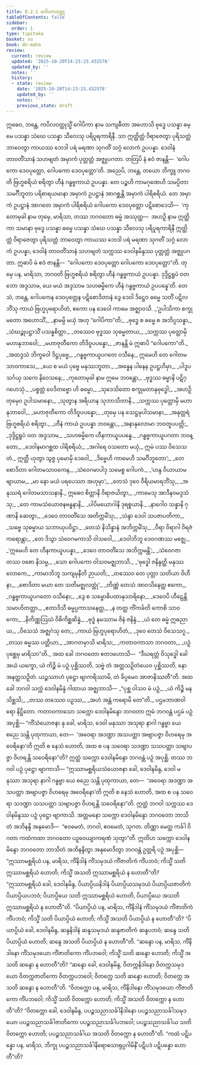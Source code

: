 ```yaml
---
title: 8.2.1 ဂေါပကဝတ္ထု
tableOfContents: false
sidebar:
  order: 1
type: tipitaka
basket: su
book: dn-maha
review:
  current: review
  updated: '2025-10-20T14:23:23.432578'
  updated_by: ''
  notes: ''
  history:
  - state: review
    date: '2025-10-20T14:23:23.432578'
    updated_by: ''
    notes: ''
    previous_state: draft
---
```



<DynamicBreadcrumb />


<ReviewStatus review={frontmatter.review} showDetails={true} />

<HypothesisAnnotation frontmatter={frontmatter} />

<Division number="353" book="dn-maha" e="ch" v="7" p="216">

<Paragraph number="851" book="dn-maha">
ဣဓေဝ, ဘန္တေ, ကပိလဝတ္ထုသ္မိံ ဂေါပိကာ နာမ သကျဓီတာ အဟောသိ ဗုဒ္ဓေ ပသန္နာ ဓမ္မေ ပသန္နာ သံဃေ ပသန္နာ သီလေသု ပရိပူရကာရိနီ. သာ ဣတ္ထိတ္တံ ဝိရာဇေတွာ ပုရိသတ္တံ ဘာဝေတွာ ကာယဿ ဘေဒါ ပရံ မရဏာ သုဂတိံ သဂ္ဂံ လောကံ ဥပပန္နာ. ဒေဝါနံ တာဝတိံသာနံ သဟဗျတံ အမှာကံ ပုတ္တတ္တံ အဇ္ဈုပဂတာ. တတြပိ နံ ဧဝံ ဇာနန္တိ—  ‘ဂေါပကော ဒေဝပုတ္တော, ဂေါပကော ဒေဝပုတ္တော’တိ. အညေပိ, ဘန္တေ, တယော ဘိက္ခူ ဘဂဝတိ ဗြဟ္မစရိယံ စရိတွာ ဟီနံ ဂန္ဓဗ္ဗကာယံ ဥပပန္နာ. တေ ပဉ္စဟိ ကာမဂုဏေဟိ သမပ္ပိတာ သမင်္ဂီဘူတာ ပရိစာရယမာနာ အမှာကံ ဥပဋ္ဌာနံ အာဂစ္ဆန္တိ အမှာကံ ပါရိစရိယံ. တေ အမှာကံ ဥပဋ္ဌာနံ အာဂတေ အမှာကံ ပါရိစရိယံ ဂေါပကော ဒေဝပုတ္တော ပဋိစောဒေသိ—  ‘ကုတောမုခါ နာမ တုမှေ, မာရိသာ, တဿ ဘဂဝတော ဓမ္မံ အဿုတ္ထ—  အဟဉှိ နာမ ဣတ္ထိကာ သမာနာ ဗုဒ္ဓေ ပသန္နာ ဓမ္မေ ပသန္နာ သံဃေ ပသန္နာ သီလေသု ပရိပူရကာရိနီ ဣတ္ထိတ္တံ ဝိရာဇေတွာ ပုရိသတ္တံ ဘာဝေတွာ ကာယဿ ဘေဒါ ပရံ မရဏာ သုဂတိံ သဂ္ဂံ လောကံ ဥပပန္နာ, ဒေဝါနံ တာဝတိံသာနံ သဟဗျတံ သက္ကဿ ဒေဝါနမိန္ဒဿ ပုတ္တတ္တံ အဇ္ဈုပဂတာ. ဣဓာပိ မံ ဧဝံ ဇာနန္တိ—  “ဂေါပကော ဒေဝပုတ္တော ဂေါပကော ဒေဝပုတ္တော”တိ. တုမှေ ပန, မာရိသာ, ဘဂဝတိ ဗြဟ္မစရိယံ စရိတွာ ဟီနံ ဂန္ဓဗ္ဗကာယံ ဥပပန္နာ. ဒုဒ္ဒိဋ္ဌရူပံ ဝတ ဘော အဒ္ဒသာမ, ယေ မယံ အဒ္ဒသာမ သဟဓမ္မိကေ ဟီနံ ဂန္ဓဗ္ဗကာယံ ဥပပန္နေ’တိ. တေသံ, ဘန္တေ, ဂေါပကေန ဒေဝပုတ္တေန ပဋိစောဒိတာနံ ဒွေ ဒေဝါ ဒိဋ္ဌေဝ ဓမ္မေ သတိံ ပဋိလဘိံသု ကာယံ ဗြဟ္မပုရောဟိတံ, ဧကော ပန ဒေဝေါ ကာမေ အဇ္ဈာဝသိ.
</Paragraph>

</Division>
<Division number="354" book="dn-maha" e="ch" v="7" p="217">

<Paragraph number="852" type="verses" book="dn-maha">
_‘ဥပါသိကာ စက္ခုမတော အဟောသိံ,_  
_နာမမ္ပိ မယှံ အဟု “ဂေါပိကာ”တိ;_  
_ဗုဒ္ဓေ စ ဓမ္မေ စ အဘိပ္ပသန္နာ,_  
_သံဃဉ္စုပဋ္ဌာသိံ ပသန္နစိတ္တာ._  

</Paragraph>

<Paragraph number="853" type="verses" book="dn-maha">
_တဿေဝ ဗုဒ္ဓဿ သုဓမ္မတာယ,_  
_သက္ကဿ ပုတ္တောမှိ မဟာနုဘာဝေါ;_  
_မဟာဇုတီကော တိဒိဝူပပန္နော,_  
_ဇာနန္တိ မံ ဣဓာပိ “ဂေါပကော”တိ._  

</Paragraph>

<Paragraph number="854" type="verses" book="dn-maha">
_အထဒ္ဒသံ ဘိက္ခဝေါ ဒိဋ္ဌပုဗ္ဗေ,_  
_ဂန္ဓဗ္ဗကာယူပဂတေ ဝသီနေ;_  
ဣမေဟိ တေ ဂေါတမသာဝကာသေ,_  
_ယေ စ မယံ ပုဗ္ဗေ မနုဿဘူတာ._  

</Paragraph>

<Paragraph number="855" type="verses" book="dn-maha">
_အန္နေန ပါနေန ဥပဋ္ဌဟိမှာ,_  
_ပါဒူပသင်္ဂယှ သကေ နိဝေသနေ;_  
_ကုတောမုခါ နာမ ဣမေ ဘဝန္တော,_  
_ဗုဒ္ဓဿ ဓမ္မာနိ ပဋိဂ္ဂဟေသုံ._  

</Paragraph>

<Paragraph number="856" type="verses" book="dn-maha">
_ပစ္စတ္တံ ဝေဒိတဗ္ဗော ဟိ ဓမ္မော,_  
_သုဒေသိတော စက္ခုမတာနုဗုဒ္ဓေါ;_  
_အဟဉှိ တုမှေဝ ဥပါသမာနော,_  
_သုတွာန အရိယာန သုဘာသိတာနိ._  

</Paragraph>

<Paragraph number="857" type="verses" book="dn-maha">
_သက္ကဿ ပုတ္တောမှိ မဟာနုဘာဝေါ,_  
_မဟာဇုတီကော တိဒိဝူပပန္နော;_  
_တုမှေ ပန သေဋ္ဌမုပါသမာနာ,_  
_အနုတ္တရံ ဗြဟ္မစရိယံ စရိတွာ._  

</Paragraph>

<Paragraph number="858" type="verses" book="dn-maha">
_ဟီနံ ကာယံ ဥပပန္နာ ဘဝန္တော,_  
_အနာနုလောမာ ဘဝတူပပတ္တိ;_  
_ဒုဒ္ဒိဋ္ဌရူပံ ဝတ အဒ္ဒသာမ,_  
_သဟဓမ္မိကေ ဟီနကာယူပပန္နေ._  

</Paragraph>

<Paragraph number="859" type="verses" book="dn-maha">
_ဂန္ဓဗ္ဗကာယူပဂတာ ဘဝန္တော,_  
_ဒေဝါနမာဂစ္ဆထ ပါရိစရိယံ;_  
_အဂါရေ ဝသတော မယှံ,_  
ဣမံ ပဿ ဝိသေသတံ._  

</Paragraph>

<Paragraph number="860" type="verses" book="dn-maha">
ဣတ္ထီ ဟုတွာ သွဇ္ဇ ပုမောမှိ ဒေဝေါ,_  
_ဒိဗ္ဗေဟိ ကာမေဟိ သမင်္ဂိဘူတော’;_  
_တေ စောဒိတာ ဂေါတမသာဝကေန,_  
_သံဝေဂမာပါဒု သမေစ္စ ဂေါပကံ._  

</Paragraph>

<Paragraph number="861" type="verses" book="dn-maha">
_‘ဟန္ဒ ဝိယာယာမ ဗျာယာမ,_  
_မာ နော မယံ ပရပေဿာ အဟုမှာ’;_  
_တေသံ ဒုဝေ ဝီရိယမာရဘိံသု,_  
_အနုဿရံ ဂေါတမသာသနာနိ._  

</Paragraph>

<Paragraph number="862" type="verses" book="dn-maha">
ဣဓေဝ စိတ္တာနိ ဝိရာဇယိတွာ,_  
_ကာမေသု အာဒီနဝမဒ္ဒသံသု;_  
_တေ ကာမသံယောဇနဗန္ဓနာနိ,_  
_ပါပိမယောဂါနိ ဒုရစ္စယာနိ._  

</Paragraph>

<Paragraph number="863" type="verses" book="dn-maha">
_နာဂေါဝ သန္နာနိ ဂုဏာနိ ဆေတွာ,_  
_ဒေဝေ တာဝတိံသေ အတိက္ကမိံသု;_  
_သဲန္ဒာ ဒေဝါ သပဇာပတိကာ,_  
_သဗ္ဗေ သုဓမ္မာယ သဘာယုပဝိဋ္ဌာ._  

</Paragraph>

<Paragraph number="864" type="verses" book="dn-maha">
_တေသံ နိသိန္နာနံ အဘိက္ကမိံသု,_  
_ဝီရာ ဝိရာဂါ ဝိရဇံ ကရောန္တာ;_  
_တေ ဒိသွာ သံဝေဂမကာသိ ဝါသဝေါ,_  
_ဒေဝါဘိဘူ ဒေဝဂဏဿ မဇ္ဈေ._  

</Paragraph>

<Paragraph number="865" type="verses" book="dn-maha">
_‘ဣမေဟိ တေ ဟီနကာယူပပန္နာ,_  
_ဒေဝေ တာဝတိံသေ အဘိက္ကမန္တိ’;_  
_သံဝေဂဇာတဿ ဝစော နိသမ္မ,_  
_သော ဂေါပကော ဝါသဝမဇ္ဈဘာသိ._  

</Paragraph>

<Paragraph number="866" type="verses" book="dn-maha">
_‘ဗုဒ္ဓေါ ဇနိန္ဒတ္ထိ မနုဿလောကေ,_  
_ကာမာဘိဘူ သကျမုနီတိ ဉာယတိ;_  
_တဿေဝ တေ ပုတ္တာ သတိယာ ဝိဟီနာ,_  
_စောဒိတာ မယာ တေ သတိမဇ္ဈလတ္ထုံ’._  

</Paragraph>

<Paragraph number="867" type="verses" book="dn-maha">
_တိဏ္ဏံ တေသံ အာဝသိနေတ္ထ ဧကော,_  
_ဂန္ဓဗ္ဗကာယူပဂတော ဝသီနော;_  
_ဒွေ စ သမ္ဗောဓိပထာနုသာရိနော,_  
_ဒေဝေပိ ဟီဠေန္တိ သမာဟိတတ္တာ._  

</Paragraph>

<Paragraph number="868" type="verses" book="dn-maha">
_ဧတာဒိသီ ဓမ္မပ္ပကာသနေတ္ထ,_  
_န တတ္ထ ကိံကင်္ခတိ ကောစိ သာဝကော;_  
_နိတိဏ္ဏဩဃံ ဝိစိကိစ္ဆဆိန္နံ,_  
_ဗုဒ္ဓံ နမဿာမ ဇိနံ ဇနိန္ဒံ._  

</Paragraph>

<Paragraph number="869" type="verses" book="dn-maha">
_ယံ တေ ဓမ္မံ ဣဓညာယ,_  
_ဝိသေသံ အဇ္ဈဂံသု တေ;_  
_ကာယံ ဗြဟ္မပုရောဟိတံ,_  
_ဒုဝေ တေသံ ဝိသေသဂူ._  

</Paragraph>

<Paragraph number="870" type="verses" book="dn-maha">
_တဿ ဓမ္မဿ ပတ္တိယာ,_  
_အာဂတမှာသိ မာရိသ;_  
_ကတာဝကာသာ ဘဂဝတာ,_  
_ပဉှံ ပုစ္ဆေမု မာရိသာ”တိ._  

</Paragraph>

</Division>
<Division number="355" book="dn-maha" e="ch" v="7" p="219">

<Paragraph number="871" book="dn-maha">
အထ ခေါ ဘဂဝတော ဧတဒဟောသိ—  “ဒီဃရတ္တံ ဝိသုဒ္ဓေါ ခေါ အယံ ယက္ခော, ယံ ကိဉ္စိ မံ ပဉှံ ပုစ္ဆိဿတိ, သဗ္ဗံ တံ အတ္ထသဉှိတံယေဝ ပုစ္ဆိဿတိ, နော အနတ္ထသဉှိတံ. ယဉ္စဿာဟံ ပုဋ္ဌော ဗျာကရိဿာမိ, တံ ခိပ္ပမေဝ အာဇာနိဿတီ”တိ.
</Paragraph>

</Division>
<Division number="356" book="dn-maha" e="ch" v="7" p="220">

<Paragraph number="872" book="dn-maha">
အထ ခေါ ဘဂဝါ သက္ကံ ဒေဝါနမိန္ဒံ ဂါထာယ အဇ္ဈဘာသိ—
</Paragraph>

<Paragraph number="873" type="verses" book="dn-maha">
_“ပုစ္ဆ ဝါသဝ မံ ပဉှံ,_  
_ယံ ကိဉ္စိ မနသိစ္ဆသိ;_  
_တဿ တဿေဝ ပဉှဿ,_  
_အဟံ အန္တံ ကရောမိ တေ”တိ._  


</Paragraph>
</Division>

<Paragraph number="874" type="center" book="dn-maha">
ပဌမဘာဏဝါရော နိဋ္ဌိတော.


</Paragraph>

<Division number="357" book="dn-maha" e="ch" v="7" p="220">

<Paragraph number="875" book="dn-maha">
ကတာဝကာသော သက္ကော ဒေဝါနမိန္ဒော ဘဂဝတာ ဣမံ ဘဂဝန္တံ ပဌမံ ပဉှံ အပုစ္ဆိ—
</Paragraph>

<Paragraph number="876" book="dn-maha">
“ကိံသံယောဇနာ နု ခေါ, မာရိသ, ဒေဝါ မနုဿာ အသုရာ နာဂါ ဂန္ဓဗ္ဗာ ယေ စညေ သန္တိ ပုထုကာယာ, တေ—  ‘အဝေရာ အဒဏ္ဍာ အသပတ္တာ အဗျာပဇ္ဇာ ဝိဟရေမု အဝေရိနော’တိ ဣတိ စ နေသံ ဟောတိ, အထ စ ပန သဝေရာ သဒဏ္ဍာ သသပတ္တာ သဗျာပဇ္ဇာ ဝိဟရန္တိ သဝေရိနော”တိ? ဣတ္ထံ သက္ကော ဒေဝါနမိန္ဒော ဘဂဝန္တံ ပဉှံ အပုစ္ဆိ. တဿ ဘဂဝါ ပဉှံ ပုဋ္ဌော ဗျာကာသိ—
</Paragraph>

<Paragraph number="877" book="dn-maha">
“ဣဿာမစ္ဆရိယသံယောဇနာ ခေါ, ဒေဝါနမိန္ဒ, ဒေဝါ မနုဿာ အသုရာ နာဂါ ဂန္ဓဗ္ဗာ ယေ စညေ သန္တိ ပုထုကာယာ, တေ—  ‘အဝေရာ အဒဏ္ဍာ အသပတ္တာ အဗျာပဇ္ဇာ ဝိဟရေမု အဝေရိနော’တိ ဣတိ စ နေသံ ဟောတိ, အထ စ ပန သဝေရာ သဒဏ္ဍာ သသပတ္တာ သဗျာပဇ္ဇာ ဝိဟရန္တိ သဝေရိနော”တိ. ဣတ္ထံ ဘဂဝါ သက္ကဿ ဒေဝါနမိန္ဒဿ ပဉှံ ပုဋ္ဌော ဗျာကာသိ. အတ္တမနော သက္ကော ဒေဝါနမိန္ဒော ဘဂဝတော ဘာသိတံ အဘိနန္ဒိ အနုမောဒိ—  “ဧဝမေတံ, ဘဂဝါ, ဧဝမေတံ, သုဂတ. တိဏ္ဏာ မေတ္ထ ကင်္ခါ ဝိဂတာ ကထံကထာ ဘဂဝတော ပဉှဝေယျာကရဏံ သုတွာ”တိ.
</Paragraph>

</Division>
<Division number="358" book="dn-maha" e="ch" v="7" p="220">

<Paragraph number="878" book="dn-maha">
ဣတိဟ သက္ကော ဒေဝါနမိန္ဒော ဘဂဝတော ဘာသိတံ အဘိနန္ဒိတွာ အနုမောဒိတွာ ဘဂဝန္တံ ဥတ္တရိ ပဉှံ အပုစ္ဆိ—
</Paragraph>

<Paragraph number="879" book="dn-maha">
“ဣဿာမစ္ဆရိယံ ပန, မာရိသ, ကိံနိဒါနံ ကိံသမုဒယံ ကိံဇာတိကံ ကိံပဘဝံ; ကိသ္မိံ သတိ ဣဿာမစ္ဆရိယံ ဟောတိ; ကိသ္မိံ အသတိ ဣဿာမစ္ဆရိယံ န ဟောတီ”တိ? “ဣဿာမစ္ဆရိယံ ခေါ, ဒေဝါနမိန္ဒ, ပိယာပ္ပိယနိဒါနံ ပိယာပ္ပိယသမုဒယံ ပိယာပ္ပိယဇာတိကံ ပိယာပ္ပိယပဘဝံ; ပိယာပ္ပိယေ သတိ ဣဿာမစ္ဆရိယံ ဟောတိ, ပိယာပ္ပိယေ အသတိ ဣဿာမစ္ဆရိယံ န ဟောတီ”တိ.
</Paragraph>

<Paragraph number="880" book="dn-maha">
“ပိယာပ္ပိယံ ပန, မာရိသ, ကိံနိဒါနံ ကိံသမုဒယံ ကိံဇာတိကံ ကိံပဘဝံ; ကိသ္မိံ သတိ ပိယာပ္ပိယံ ဟောတိ; ကိသ္မိံ အသတိ ပိယာပ္ပိယံ န ဟောတီ”တိ? “ပိယာပ္ပိယံ ခေါ, ဒေဝါနမိန္ဒ, ဆန္ဒနိဒါနံ ဆန္ဒသမုဒယံ ဆန္ဒဇာတိကံ ဆန္ဒပဘဝံ; ဆန္ဒေ သတိ ပိယာပ္ပိယံ ဟောတိ; ဆန္ဒေ အသတိ ပိယာပ္ပိယံ န ဟောတီ”တိ.
</Paragraph>

<Paragraph number="881" book="dn-maha">
“ဆန္ဒော ပန, မာရိသ, ကိံနိဒါနော ကိံသမုဒယော ကိံဇာတိကော ကိံပဘဝေါ; ကိသ္မိံ သတိ ဆန္ဒော ဟောတိ; ကိသ္မိံ အသတိ ဆန္ဒော န ဟောတီ”တိ? “ဆန္ဒော ခေါ, ဒေဝါနမိန္ဒ, ဝိတက္ကနိဒါနော ဝိတက္ကသမုဒယော ဝိတက္ကဇာတိကော ဝိတက္ကပဘဝေါ; ဝိတက္ကေ သတိ ဆန္ဒော ဟောတိ; ဝိတက္ကေ အသတိ ဆန္ဒော န ဟောတီ”တိ.
</Paragraph>

<Paragraph number="882" book="dn-maha">
“ဝိတက္ကော ပန, မာရိသ, ကိံနိဒါနော ကိံသမုဒယော ကိံဇာတိကော ကိံပဘဝေါ; ကိသ္မိံ သတိ ဝိတက္ကော ဟောတိ; ကိသ္မိံ အသတိ ဝိတက္ကော န ဟောတီ”တိ? “ဝိတက္ကော ခေါ, ဒေဝါနမိန္ဒ, ပပဉ္စသညာသင်္ခါနိဒါနော ပပဉ္စသညာသင်္ခါသမုဒယော ပပဉ္စသညာသင်္ခါဇာတိကော ပပဉ္စသညာသင်္ခါပဘဝေါ; ပပဉ္စသညာသင်္ခါယ သတိ ဝိတက္ကော ဟောတိ; ပပဉ္စသညာသင်္ခါယ အသတိ ဝိတက္ကော န ဟောတီ”တိ.
</Paragraph>

<Paragraph number="883" book="dn-maha">
“ကထံ ပဋိပန္နော ပန, မာရိသ, ဘိက္ခု ပပဉ္စသညာသင်္ခါနိရောဓသာရုပ္ပဂါမိနိံ ပဋိပဒံ ပဋိပန္နော ဟောတီ”တိ?
</Paragraph>
</Division>